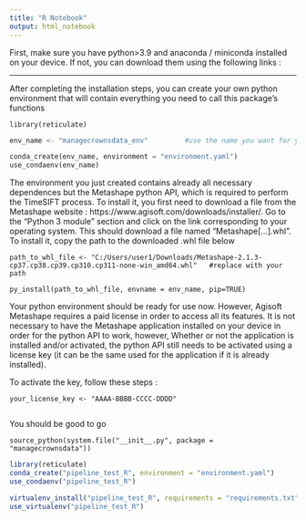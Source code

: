 ```yaml
---
title: "R Notebook"
output: html_notebook
---
```


First, make sure you have python>3.9 and anaconda / miniconda installed on your device.
If not, you can download them using the following links :


---
After completing the installation steps, you can create your own python environment that will contain everything you need to call this package's functions
```imports
library(reticulate)
```

```python
env_name <- "managecrownsdata_env"         #use the name you want for your environment

conda_create(env_name, environment = "environment.yaml")
use_condaenv(env_name)
```

The environment you just created contains already all necessary dependences but the Metashape python API, which is required to perform the TimeSIFT process.
To install it, you first need to download a file from the Metashape website : https://www.agisoft.com/downloads/installer/. 
Go to the "Python 3 module" section and click on the link corresponding to your operating system. This should download a file named "Metashape[...].whl". To install it, copy the path to the downloaded .whl file below

```add
path_to_whl_file <- "C:/Users/user1/Downloads/Metashape-2.1.3-cp37.cp38.cp39.cp310.cp311-none-win_amd64.whl"   #replace with your path

py_install(path_to_whl_file, envname = env_name, pip=TRUE)
```

Your python environment should be ready for use now. However, Agisoft Metashape requires a paid license in order to access all its features.
It is not necessary to have the Metashape application installed on your device in order for the python API to work, however, Whether or not the application is installed and/or activated, the python API still needs to be activated using a license key (it can be the same used for the application if it is already installed).

To activate the key, follow these steps :

```metashape
your_license_key <- "AAAA-BBBB-CCCC-DDDD"


```
You should be good to go


```test
source_python(system.file("__init__.py", package = "managecrownsdata"))
```



```r
library(reticulate)
conda_create("pipeline_test_R", environment = "environment.yaml")
use_condaenv("pipeline_test_R")
```


```r
virtualenv_install("pipeline_test_R", requirements = "requirements.txt")
use_virtualenv("pipeline_test_R")
```
